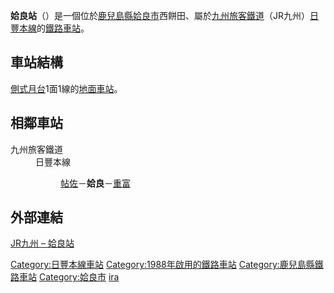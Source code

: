 {{NoteTA |G1=Railway |G2=Transport
|T=zh-hans:姶良站;zh-hk:姶良站;zh-tw:姶良車站;
|1=zh-hans:姶良站;zh-hk:姶良站;zh-tw:姶良車站;
}}
{{日本車站資訊
|公司色 = red
|文字色 =
|站名 = 姶良
|圖片 = Aira Station.jpg
|pxl = 
|圖片說明 = 車站入口
|日文原名 = 姶良
|平假名 = あいら
|羅馬拼音 = Aira
|電報略號 = アラ
|車站編號 =
|所在地 = {{JPN}}[[鹿兒島縣|鹿兒島縣]][[姶良市|姶良市]]西餅田3546番1號
|座標 = {{coord|31|42|54.84|N|130|37|23.60|E}}
|車站構造 = [[地面車站|地面車站]]
|月台配置 = 1面1線
|啟用年月日= 1988年（[[昭和|昭和]]63年）3月13日
|廢站年月日=
|乘客人數 = 1,081
|上下車人次 = 2,154
|統計年度 = 2013年
|轉車 =
|備註 = 業務委託站
|adjacent = {{Adjacent stations|system=九州旅客鐵道|line=日豐本線|left=帖佐|right=重富|note-left=1.6km|note-mid=距離[[小倉站_(福岡縣)|小倉]]447.1km|note-right=1.6km}}
}}
'''姶良站'''（{{jpn|j=姶良駅|hg=あいらえき|rm=Aira eki|f=y}}）是一個位於[[鹿兒島縣|鹿兒島縣]][[姶良市|姶良市]]西餅田、屬於[[九州旅客鐵道|九州旅客鐵道]]（JR九州）[[日豐本線|日豐本線]]的[[鐵路車站|鐵路車站]]。
== 車站結構 ==
[[側式月台|側式月台]]1面1線的[[地面車站|地面車站]]。
== 相鄰車站 ==
; 九州旅客鐵道
: 日豐本線
:: [[帖佐站|帖佐]]－'''姶良'''－[[重富站|重富]]
== 外部連結 ==
[http://www.jrkyushu.co.jp/railway/station/1191378_1601.html JR九州 – 姶良站] {{Wayback|url=http://www.jrkyushu.co.jp/railway/station/1191378_1601.html |date=20210128115227 }}
{{日豐本線3}}
{{Japan-rail-stub}}
{{DEFAULTSORT:Aira}}
[[Category:日豐本線車站|Category:日豐本線車站]]
[[Category:1988年啟用的鐵路車站|Category:1988年啟用的鐵路車站]]
[[Category:鹿兒島縣鐵路車站|Category:鹿兒島縣鐵路車站]]
[[Category:姶良市|Category:姶良市]]
[[Category:日本鐵路車站_A|ira]]